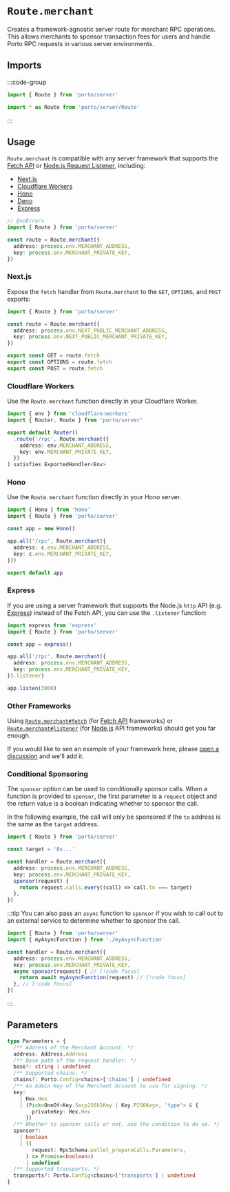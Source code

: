 # `Route.merchant`

Creates a framework-agnostic server route for merchant RPC operations. This allows merchants to sponsor transaction fees for users and handle Porto RPC requests in various server environments.

## Imports

:::code-group

```ts [Named]
import { Route } from 'porto/server'
```

```ts [Entrypoint]
import * as Route from 'porto/server/Route'
```

:::

## Usage

`Route.merchant` is compatible with any server framework that supports the [Fetch API](https://developer.mozilla.org/en-US/docs/Web/API/Fetch_API) 
or [Node.js Request Listener](https://nodejs.org/api/http.html#httpcreateserveroptions-requestlistener), including:

- [Next.js](#nextjs)
- [Cloudflare Workers](#cloudflare-workers)
- [Hono](#hono)
- [Deno](https://deno.com)
- [Express](#express)

```ts twoslash
// @noErrors
import { Route } from 'porto/server'

const route = Route.merchant({
  address: process.env.MERCHANT_ADDRESS,
  key: process.env.MERCHANT_PRIVATE_KEY,
})
```

### Next.js

Expose the `fetch` handler from `Route.merchant` to the `GET`, `OPTIONS`, and `POST` exports:

```ts
import { Route } from 'porto/server'

const route = Route.merchant({
  address: process.env.NEXT_PUBLIC_MERCHANT_ADDRESS,
  key: process.env.NEXT_PUBLIC_MERCHANT_PRIVATE_KEY,
})

export const GET = route.fetch
export const OPTIONS = route.fetch
export const POST = route.fetch

```

### Cloudflare Workers

Use the `Route.merchant` function directly in your Cloudflare Worker.

```ts
import { env } from 'cloudflare:workers'
import { Router, Route } from 'porto/server'

export default Router()
  .route('/rpc', Route.merchant({
    address: env.MERCHANT_ADDRESS,
    key: env.MERCHANT_PRIVATE_KEY,
  })
) satisfies ExportedHandler<Env>

```

### Hono

Use the `Route.merchant` function directly in your Hono server.

```ts
import { Hono } from 'hono'
import { Route } from 'porto/server'

const app = new Hono()

app.all('/rpc', Route.merchant({
  address: c.env.MERCHANT_ADDRESS,
  key: c.env.MERCHANT_PRIVATE_KEY,
}))

export default app
```

### Express

If you are using a server framework that supports the Node.js `http` API (e.g. [Express](https://expressjs.com)) instead of the Fetch API, you can use the `.listener` function:

```ts
import express from 'express'
import { Route } from 'porto/server'

const app = express()

app.all('/rpc', Route.merchant({
  address: process.env.MERCHANT_ADDRESS,
  key: process.env.MERCHANT_PRIVATE_KEY,
}).listener)

app.listen(3000)
```

### Other Frameworks

Using [`Route.merchant#fetch`](#usage) (for [Fetch API](https://developer.mozilla.org/en-US/docs/Web/API/Fetch_API) frameworks) or [`Route.merchant#listener`](#express) (for [Node.js](https://nodejs.org) API frameworks) should get you far enough.

If you would like to see an example of your framework here, please [open a discussion](https://github.com/ithacaxyz/porto/discussions/new) and we'll add it.

### Conditional Sponsoring

The `sponsor` option can be used to conditionally sponsor calls.
When a function is provided to `sponsor`, the first parameter is a `request` object and the return value is a boolean indicating whether to sponsor the call.

In the following example, the call will only be sponsored if the `to` address is the same as the `target` address.

```ts
import { Route } from 'porto/server'

const target = '0x...'

const handler = Route.merchant({
  address: process.env.MERCHANT_ADDRESS,
  key: process.env.MERCHANT_PRIVATE_KEY,
  sponsor(request) {
    return request.calls.every((call) => call.to === target)
  },
})
```

:::tip
You can also pass an `async` function to `sponsor` if you wish to call out to an external service to determine whether to sponsor the call.

```ts
import { Route } from 'porto/server'
import { myAsyncFunction } from './myAsyncFunction'

const handler = Route.merchant({
  address: process.env.MERCHANT_ADDRESS,
  key: process.env.MERCHANT_PRIVATE_KEY,
  async sponsor(request) { // [!code focus]
    return await myAsyncFunction(request) // [!code focus]
  }, // [!code focus]
})
```

:::

## Parameters

```ts
type Parameters = {
  /** Address of the Merchant Account. */
  address: Address.Address
  /** Base path of the request handler. */
  base?: string | undefined
  /** Supported chains. */
  chains?: Porto.Config<chains>['chains'] | undefined
  /** An Admin Key of the Merchant Account to use for signing. */
  key:
    | Hex.Hex
    | (Pick<OneOf<Key.Secp256k1Key | Key.P256Key>, 'type'> & {
        privateKey: Hex.Hex
      })
  /** Whether to sponsor calls or not, and the condition to do so. */
  sponsor?:
    | boolean
    | ((
        request: RpcSchema.wallet_prepareCalls.Parameters,
      ) => Promise<boolean>)
      | undefined
  /** Supported transports. */
  transports?: Porto.Config<chains>['transports'] | undefined
}
```

